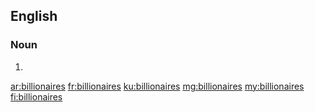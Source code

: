 ==English==

===Noun===
{{head|en|noun plural form}}

# {{plural of|billionaire|lang=en}}

[[ar:billionaires]]
[[fr:billionaires]]
[[ku:billionaires]]
[[mg:billionaires]]
[[my:billionaires]]
[[fi:billionaires]]